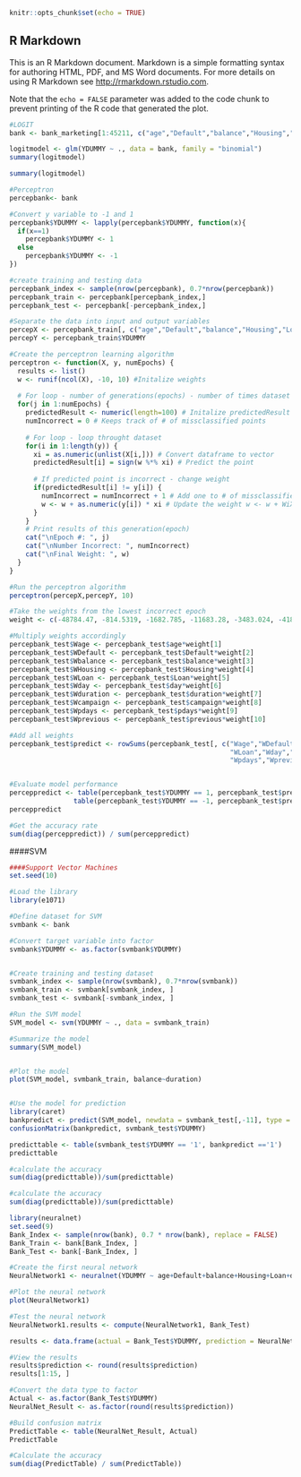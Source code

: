 

```{r setup, include=FALSE}
knitr::opts_chunk$set(echo = TRUE)
```

## R Markdown

This is an R Markdown document. Markdown is a simple formatting syntax for authoring HTML, PDF, and MS Word documents. For more details on using R Markdown see <http://rmarkdown.rstudio.com>.


Note that the `echo = FALSE` parameter was added to the code chunk to prevent printing of the R code that generated the plot.
```{r}
#LOGIT
bank <- bank_marketing[1:45211, c("age","Default","balance","Housing","Loan","day","duration","campaign","pdays","previous","YDUMMY")]
```
```{r}
logitmodel <- glm(YDUMMY ~ ., data = bank, family = "binomial")
summary(logitmodel)
```
```{r}
summary(logitmodel)
```
```{r}
#Perceptron
percepbank<- bank

#Convert y variable to -1 and 1
percepbank$YDUMMY <- lapply(percepbank$YDUMMY, function(x){
  if(x==1)
    percepbank$YDUMMY <- 1
  else
    percepbank$YDUMMY <- -1
})
```
```{r}
#create training and testing data
percepbank_index <- sample(nrow(percepbank), 0.7*nrow(percepbank))
percepbank_train <- percepbank[percepbank_index,]
percepbank_test <- percepbank[-percepbank_index,]

#Separate the data into input and output variables 
percepX <- percepbank_train[, c("age","Default","balance","Housing","Loan","day","duration","campaign","pdays","previous")]
percepY <- percepbank_train$YDUMMY
```
```{r}
#Create the perceptron learning algorithm
perceptron <- function(X, y, numEpochs) {
  results <- list()
  w <- runif(ncol(X), -10, 10) #Initalize weights
  
  # For loop - number of generations(epochs) - number of times dataset is ran through
  for(j in 1:numEpochs) {
    predictedResult <- numeric(length=100) # Initalize predictedResult vector
    numIncorrect = 0 # Keeps track of # of missclassified points
    
    # For loop - loop throught dataset
    for(i in 1:length(y)) {
      xi = as.numeric(unlist(X[i,])) # Convert dataframe to vector
      predictedResult[i] = sign(w %*% xi) # Predict the point
      
      # If predicted point is incorrect - change weight
      if(predictedResult[i] != y[i]) {
        numIncorrect = numIncorrect + 1 # Add one to # of missclassified points
        w <- w + as.numeric(y[i]) * xi # Update the weight w <- w + WiXi
      } 
    } 
    # Print results of this generation(epoch)
    cat("\nEpoch #: ", j)
    cat("\nNumber Incorrect: ", numIncorrect)
    cat("\nFinal Weight: ", w)
  } 
} 

```
```{r}
#Run the perceptron algorithm
perceptron(percepX,percepY, 10)
```

```{r}
#Take the weights from the lowest incorrect epoch 
weight <- c(-48784.47, -814.5319, -1682.785, -11683.28, -3483.024, -41807.27, 3471.932, -21067.66, 2635.363, 7085.257)

#Multiply weights accordingly
percepbank_test$Wage <- percepbank_test$age*weight[1]
percepbank_test$WDefault <- percepbank_test$Default*weight[2]
percepbank_test$Wbalance <- percepbank_test$balance*weight[3]
percepbank_test$WHousing <- percepbank_test$Housing*weight[4]
percepbank_test$WLoan <- percepbank_test$Loan*weight[5]
percepbank_test$Wday <- percepbank_test$day*weight[6]
percepbank_test$Wduration <- percepbank_test$duration*weight[7]
percepbank_test$Wcampaign <- percepbank_test$campaign*weight[8]
percepbank_test$Wpdays <- percepbank_test$pdays*weight[9]
percepbank_test$Wprevious <- percepbank_test$previous*weight[10]


```
```{r}
#Add all weights
percepbank_test$predict <- rowSums(percepbank_test[, c("Wage","WDefault","Wbalance","WHousing",
                                                       "WLoan","Wday","Wduration","Wcampaign",
                                                       "Wpdays","Wprevious")])


#Evaluate model performance
perceppredict <- table(percepbank_test$YDUMMY == 1, percepbank_test$predict > 0) + 
                table(percepbank_test$YDUMMY == -1, percepbank_test$predict < 0)
perceppredict
```
```{r}
#Get the accuracy rate
sum(diag(perceppredict)) / sum(perceppredict)
```
####SVM

```{r}
####Support Vector Machines
set.seed(10)

#Load the library
library(e1071)

#Define dataset for SVM
svmbank <- bank

#Convert target variable into factor
svmbank$YDUMMY <- as.factor(svmbank$YDUMMY)


#Create training and testing dataset
svmbank_index <- sample(nrow(svmbank), 0.7*nrow(svmbank))
svmbank_train <- svmbank[svmbank_index, ]
svmbank_test <- svmbank[-svmbank_index, ]

#Run the SVM model
SVM_model <- svm(YDUMMY ~ ., data = svmbank_train)

#Summarize the model
summary(SVM_model)


#Plot the model
plot(SVM_model, svmbank_train, balance~duration)


#Use the model for prediction
library(caret)
bankpredict <- predict(SVM_model, newdata = svmbank_test[,-11], type = "response")
confusionMatrix(bankpredict, svmbank_test$YDUMMY)

```
```{r}

predicttable <- table(svmbank_test$YDUMMY == '1', bankpredict =='1')
predicttable
```
```{r}
#calculate the accuracy
sum(diag(predicttable))/sum(predicttable)
```
```{r}
#calculate the accuracy
sum(diag(predicttable))/sum(predicttable)
```

```{r}
library(neuralnet)
set.seed(9)
Bank_Index <- sample(nrow(bank), 0.7 * nrow(bank), replace = FALSE)
Bank_Train <- bank[Bank_Index, ]
Bank_Test <- bank[-Bank_Index, ]

#Create the first neural network
NeuralNetwork1 <- neuralnet(YDUMMY ~ age+Default+balance+Housing+Loan+day+duration+campaign+pdays+previous,Bank_Train,hidden = 4, lifesign = "minimal", linear.output = FALSE, threshold = 0.1)

#Plot the neural network
plot(NeuralNetwork1)
```


```{r}
#Test the neural network 
NeuralNetwork1.results <- compute(NeuralNetwork1, Bank_Test)

results <- data.frame(actual = Bank_Test$YDUMMY, prediction = NeuralNetwork1.results$net.result)

#View the results
results$prediction <- round(results$prediction)
results[1:15, ]

#Convert the data type to factor
Actual <- as.factor(Bank_Test$YDUMMY)
NeuralNet_Result <- as.factor(round(results$prediction))

#Build confusion matrix
PredictTable <- table(NeuralNet_Result, Actual)
PredictTable
```
```{r}
#Calculate the accuracy
sum(diag(PredictTable) / sum(PredictTable))
```



